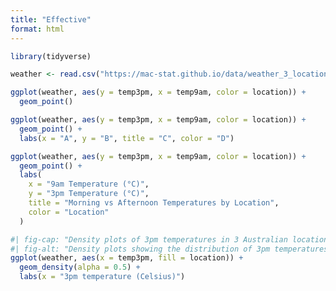 ```yaml
---
title: "Effective"
format: html
---
```


```r
library(tidyverse)

weather <- read.csv("https://mac-stat.github.io/data/weather_3_locations.csv") |> mutate(date = as.Date(date))
```

```r
ggplot(weather, aes(y = temp3pm, x = temp9am, color = location)) + 
  geom_point()
```

```r
ggplot(weather, aes(y = temp3pm, x = temp9am, color = location)) + 
  geom_point() + 
  labs(x = "A", y = "B", title = "C", color = "D")  
```

```r
ggplot(weather, aes(y = temp3pm, x = temp9am, color = location)) + 
  geom_point() + 
  labs(
    x = "9am Temperature (°C)", 
    y = "3pm Temperature (°C)", 
    title = "Morning vs Afternoon Temperatures by Location", 
    color = "Location"
  )

```

```r

#| fig-cap: "Density plots of 3pm temperatures in 3 Australian locations."
#| fig-alt: "Density plots showing the distribution of 3pm temperatures across three locations in Australia: Hobart, Uluru, and Wollongong. Uluru tends to have higher afternoon temperatures compared to the coastal cities. Data from mac-stat.github.io."
ggplot(weather, aes(x = temp3pm, fill = location)) + 
  geom_density(alpha = 0.5) + 
  labs(x = "3pm temperature (Celsius)")  

```
